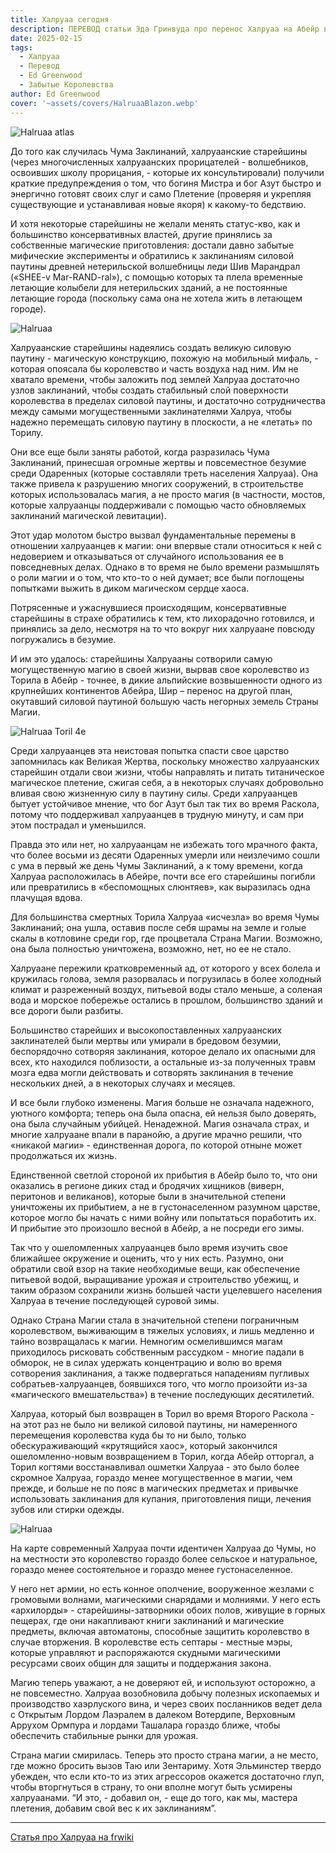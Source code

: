 ```yaml
---
title: Халруаа сегодня
description: ПЕРЕВОД статьи Эда Гринвуда про перенос Халруаа на Абейр во время Магической Чумы и возвращение во время Второго Раскола
date: 2025-02-15
tags:
  - Халруаа
  - Перевод
  - Ed Greenwood
  - Забытые Королевства
author: Ed Greenwood
cover: '~assets/covers/HalruaaBlazon.webp'
---
```


![Halruaa atlas](/images/Halruaa.webp)

До того как случилась Чума Заклинаний, халруаанские старейшины (через многочисленных халруаанских прорицателей - волшебников, освоивших школу прорицания, - которые их консультировали) получили краткие предупреждения о том, что богиня Мистра и бог Азут быстро и энергично готовят своих слуг и само Плетение (проверяя и укрепляя существующие и устанавливая новые якоря) к какому-то бедствию.


И хотя некоторые старейшины не желали менять статус-кво, как и большинство консервативных властей, другие принялись за собственные магические приготовления: достали давно забытые мифические эксперименты и обратились к заклинаниям силовой паутины древней нетерильской волшебницы леди Шив Марандрал («SHEE-v Mar-RAND-ral»), с помощью которых та плела временные летающие колыбели для нетерильских зданий, а не постоянные летающие города (поскольку сама она не хотела жить в летающем городе).

![Halruaa](/images/halruaa.png)

Халруаанские старейшины надеялись создать великую силовую паутину - магическую конструкцию, похожую на мобильный мифаль, - которая опоясала бы королевство и часть воздуха над ним. Им не хватало времени, чтобы заложить под землей Халруаа достаточно узлов заклинаний, чтобы создать стабильный слой поверхности королевства в пределах силовой паутины, и достаточно сотрудничества между самыми могущественными заклинателями Халруа, чтобы надежно перемещать силовую паутину в плоскости, а не «летать» по Торилу.

Они все еще были заняты работой, когда разразилась Чума Заклинаний, принесшая огромные жертвы и повсеместное безумие среди Одаренных (которые составляли треть населения Халруаа). Она также привела к разрушению многих сооружений, в строительстве которых использовалась магия, а не просто магия (в частности, мостов, которые халруаанцы поддерживали с помощью часто обновляемых заклинаний магической левитации).

Этот удар молотом быстро вызвал фундаментальные перемены в отношении халруаанцев к магии: они впервые стали относиться к ней с недоверием и отказываться от случайного использования ее в повседневных делах. Однако в то время не было времени размышлять о роли магии и о том, что кто-то о ней думает; все были поглощены попытками выжить в диком магическом сердце хаоса.

Потрясенные и ужаснувшиеся происходящим, консервативные старейшины в страхе обратились к тем, кто лихорадочно готовился, и принялись за дело, несмотря на то что вокруг них халруаане повсюду погружались в безумие.

И им это удалось: старейшины Халруааны сотворили самую могущественную магию в своей жизни, вырвав свое королевство из Торила в Абейр - точнее, в дикие альпийские возвышенности одного из крупнейших континентов Абейра, Шир – перенос на другой план, окутавший силовой паутиной большую часть негорных земель Страны Магии.

![Halruaa Toril 4e](/images/Halruaa_4e.webp)

Среди халруаанцев эта неистовая попытка спасти свое царство запомнилась как Великая Жертва, поскольку множество халруаанских старейшин отдали свои жизни, чтобы направлять и питать титаническое магическое плетение, сжигая себя, а в некоторых случаях добровольно вливая свою жизненную силу в паутину силы. Среди халруаанцев бытует устойчивое мнение, что бог Азут был так тих во время Раскола, потому что поддерживал халруаанцев в трудную минуту, и сам при этом пострадал и уменьшился.

Правда это или нет, но халруаанцам не избежать того мрачного факта, что более восьми из десяти Одаренных умерли или неизлечимо сошли с ума в первый же день Чумы Заклинаний, а к тому времени, когда Халруаа расположилась в Абейре, почти все его старейшины погибли или превратились в «беспомощных слюнтяев», как выразилась одна плачущая вдова.

Для большинства смертных Торила Халруаа «исчезла» во время Чумы Заклинаний; она ушла, оставив после себя шрамы на земле и голые скалы в котловине среди гор, где процветала Страна Магии. Возможно, она была полностью уничтожена, возможно, нет, но ее не стало.

Халруаане пережили кратковременный ад, от которого у всех болела и кружилась голова, земля разорвалась и погрузилась в более холодный климат и разреженный воздух, питьевой воды стало меньше, а соленая вода и морское побережье остались в прошлом, большинство зданий и все дороги были разбиты.

Большинство старейших и высокопоставленных халруаанских заклинателей были мертвы или умирали в бредовом  безумии, беспорядочно сотворяя заклинания, которое делало их опасными для всех, кто находился поблизости, а остальные из-за полученных травм мозга едва могли действовать и сотворять заклинания в течение нескольких дней, а в некоторых случаях и месяцев.

И все были глубоко изменены. Магия больше не означала надежного, уютного комфорта; теперь она была опасна, ей нельзя было доверять, она была случайным убийцей. Ненадежной. Магия означала страх, и многие халруаане впали в паранойю, а другие мрачно решили, что «никакой магии» - единственная дорога, по которой отныне может продолжаться их жизнь.

Единственной светлой стороной их прибытия в Абейр было то, что они оказались в регионе диких стад и бродячих хищников (виверн, перитонов и великанов), которые были в значительной степени уничтожены их прибытием, а не в густонаселенном разумном царстве, которое могло бы начать с ними войну или попытаться поработить их. И прибытие это произошло весной в Абейр, а не посреди его зимы.

Так что у ошеломленных халруаанцев было время изучить свое ближайшее окружение и оценить, что у них есть. Разумно, они обратили свой взор на такие необходимые вещи, как обеспечение питьевой водой, выращивание урожая и строительство убежищ, и таким образом сохранили жизнь большей части уцелевшего населения Халруаа в течение последующей суровой зимы.

Однако Страна Магии стала в значительной степени пограничным королевством, выживающим в тяжелых условиях, и лишь медленно и тайно возвращалась к магии. Немногим осмелившимся магам приходилось рисковать собственным рассудком - многие падали в обморок, не в силах удержать концентрацию и волю во время сотворения заклинания, а также подвергаться нападениям пугливых собратьев-халруаанцев, боявшихся того, что могло произойти из-за «магического вмешательства») в течение последующих десятилетий.

Халруаа, который был возвращен в Торил во время Второго Раскола - на этот раз не было ни великой силовой паутины, ни намеренного перемещения королевства куда бы то ни было, только обескураживающий «крутящийся хаос», который закончился ошеломленно-новым возвращением в Торил, когда Абейр отторгал, а Торил когтями восстанавливал ошметки Халруаа - это было более скромное Халруаа, гораздо менее могущественное в магии, чем прежде, и больше не по пояс в магических предметах и привычке использовать заклинания для купания, приготовления пищи, лечения зубов или стирки одежды.

![Halruaa](/images/halruaa2.png)

На карте современный Халруаа почти идентичен Халруаа до Чумы, но на местности это королевство гораздо более сельское и натуральное, гораздо менее состоятельное и гораздо менее густонаселенное.

У него нет армии, но есть конное ополчение, вооруженное жезлами с громовыми волнами, магическими снарядами и молниями. У него есть «архилорды» - старейшины-затворники обоих полов, живущие в горных пещерах, где они накапливают книги заклинаний и магические предметы, включая автоматоны, способные защитить королевство в случае вторжения. В королевстве есть септары - местные мэры, которые управляют и распоряжаются скудными магическими ресурсами своих общин для защиты и поддержания закона.

Магию теперь уважают, а не доверяют ей, и используют осторожно, а не повсеместно. Халруаа возобновила добычу полезных ископаемых и производство хаэрлуского вина, и через своих посланников ведет дела с Открытым Лордом Лаэралем в далеком Вотердипе, Верховным Аррухом Ормпура и лордами Ташалара гораздо ближе, чтобы обеспечить стабильные рынки для урожая.

Страна магии смирилась. Теперь это просто страна магии, а не место, где можно бросить вызов Таю или Зентариму. Хотя Эльминстер твердо убежден, что если кто-то из этих агрессоров окажется достаточно глуп, чтобы вторгнуться в страну, то они вполне могут быть усмирены халруаанами. “И это, - добавил он, - еще до того, как мы, мастера плетения, добавим свой вес к их заклинаниям”.

---

[Статья про Халруаа на frwiki](https://forgottenrealms.fandom.com/wiki/Halruaa)